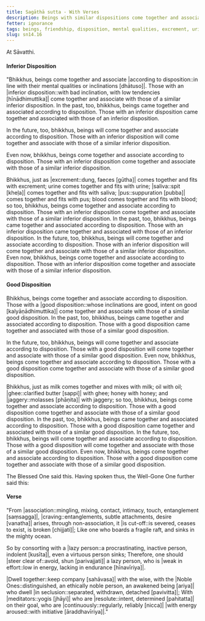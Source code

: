 ```yaml
---
title: Sagāthā sutta - With Verses
description: Beings with similar dispositions come together and associate. The inferior come together with the inferior, and the good with the good. The Buddha shares a verse on the importance of association.
fetter: ignorance
tags: beings, friendship, disposition, mental qualities, excrement, urine, saliva, pus, blood, milk, oil, ghee, honey, jaggery, inferior, good, verse, Noble Ones, yogis, energy, lazy, wise, ocean, association, energy aroused, craving, sn, sn12-21, sn14
slug: sn14.16
---
```


At Sāvatthi.

#### Inferior Disposition

"Bhikkhus, beings come together and associate |according to disposition::in line with their mental qualities or inclinations [dhātuso]|. Those with an |inferior disposition::with bad inclination, with low tendencies [hīnādhimuttika]| come together and associate with those of a similar inferior disposition. In the past, too, bhikkhus, beings came together and associated according to disposition. Those with an inferior disposition came together and associated with those of an inferior disposition.

In the future, too, bhikkhus, beings will come together and associate according to disposition. Those with an inferior disposition will come together and associate with those of a similar inferior disposition.

Even now, bhikkhus, beings come together and associate according to disposition. Those with an inferior disposition come together and associate with those of a similar inferior disposition.

Bhikkhus, just as |excrement::dung, faeces [gūtha]| comes together and fits with excrement; urine comes together and fits with urine; |saliva::spit [kheḷa]| comes together and fits with saliva; |pus::suppuration [pubba]| comes together and fits with pus; blood comes together and fits with blood; so too, bhikkhus, beings come together and associate according to disposition. Those with an inferior disposition come together and associate with those of a similar inferior disposition. In the past, too, bhikkhus, beings came together and associated according to disposition. Those with an inferior disposition came together and associated with those of an inferior disposition. In the future, too, bhikkhus, beings will come together and associate according to disposition. Those with an inferior disposition will come together and associate with those of a similar inferior disposition. Even now, bhikkhus, beings come together and associate according to disposition. Those with an inferior disposition come together and associate with those of a similar inferior disposition.

#### Good Disposition

Bhikkhus, beings come together and associate according to disposition. Those with a |good disposition::whose inclinations are good, intent on good [kalyāṇādhimuttika]| come together and associate with those of a similar good disposition. In the past, too, bhikkhus, beings came together and associated according to disposition. Those with a good disposition came together and associated with those of a similar good disposition.

In the future, too, bhikkhus, beings will come together and associate according to disposition. Those with a good disposition will come together and associate with those of a similar good disposition. Even now, bhikkhus, beings come together and associate according to disposition. Those with a good disposition come together and associate with those of a similar good disposition.

Bhikkhus, just as milk comes together and mixes with milk; oil with oil; |ghee::clarified butter [sappi]| with ghee; honey with honey; and |jaggery::molasses [phāṇita]| with jaggery; so too, bhikkhus, beings come together and associate according to disposition. Those with a good disposition come together and associate with those of a similar good disposition. In the past, too, bhikkhus, beings came together and associated according to disposition. Those with a good disposition came together and associated with those of a similar good disposition. In the future, too, bhikkhus, beings will come together and associate according to disposition. Those with a good disposition will come together and associate with those of a similar good disposition. Even now, bhikkhus, beings come together and associate according to disposition. Those with a good disposition come together and associate with those of a similar good disposition.

The Blessed One said this. Having spoken thus, the Well-Gone One further said this:

#### Verse

"From |association::mingling, mixing, contact, intimacy, touch, entanglement [saṃsagga]|, |craving::entanglements, subtle attachments, desire [vanatha]| arises,
through non-association, it |is cut-off::is severed, ceases to exist, is broken [chijjati]|;
Like one who boards a fragile raft,
and sinks in the mighty ocean.

So by consorting with a |lazy person::a procrastinating, inactive person, indolent [kusīta]|,
even a virtuous person sinks;
Therefore, one should |steer clear of::avoid, shun [parivajjati]| a lazy person,
who is |weak in effort::low in energy, lacking in endurance [hīnavīriya]|.

|Dwell together::keep company [sahāvasa]| with the wise,
with the |Noble Ones::distinguished, an ethically noble person, an awakened being [ariya]| who dwell |in seclusion::separated, withdrawn, detached [pavivitta]|;
With |meditators::yogis [jhāyi]| who are |resolute::intent, determined [pahitatta]| on their goal,
who are |continuously::regularly, reliably [nicca]| |with energy aroused::with initiative [āraddhavīriya]|."